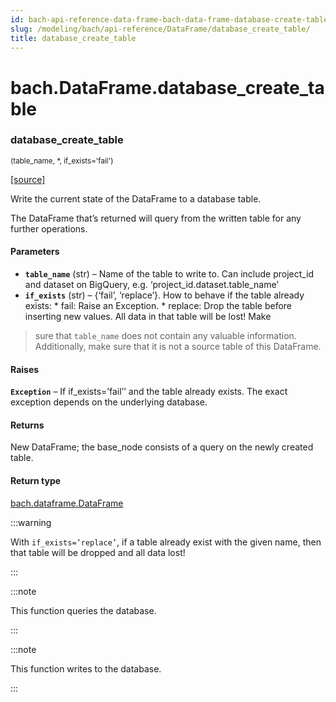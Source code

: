 ```yaml
---
id: bach-api-reference-data-frame-bach-data-frame-database-create-table
slug: /modeling/bach/api-reference/DataFrame/database_create_table/
title: database_create_table
---
```


# bach.DataFrame.database_create_table

<div className="method">

### <span className="name">database_create_table</span>

<small className="parameter-list">(<span className="parameter" id="table_name">table_name</span>, <span className="parameter" id="*">\*</span>, <span className="parameter" id="if_exists">if_exists='fail'</span>)</small>


&#8203;<span className="view-source">[[source]](https://github.com/objectiv/objectiv-analytics/blob/main/bach/bach/dataframe.py)</span>

<div className="content">

Write the current state of the DataFrame to a database table.

The DataFrame that’s returned will query from the written table for any further operations.


#### Parameters

* **`table_name`** (str) – Name of the table to write to. Can include project_id and dataset
on BigQuery, e.g. ‘project_id.dataset.table_name’
* **`if_exists`** (str) – {‘fail’, ‘replace’}. How to behave if the table already exists:
\* fail: Raise an Exception.
\* replace: Drop the table before inserting new values. All data in that table will be lost! Make
> sure that `table_name` does not contain any valuable information. Additionally, make sure
> that it is not a source table of this DataFrame.



#### Raises

**`Exception`** – If if_exists=’fail’’ and the table already exists. The exact exception depends on
the underlying database.



#### Returns

New DataFrame; the base_node consists of a query on the newly created table.



#### Return type

[bach.dataframe.DataFrame](/modeling/bach/api-reference/DataFrame/bach.DataFrame.mdx)


:::warning

With `if_exists=’replace’`, if a table already exist with the given name, then that table will
be dropped and all data lost!


:::

:::note

This function queries the database.


:::

:::note

This function writes to the database.


:::


</div>


</div>
